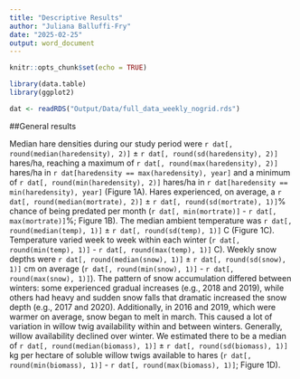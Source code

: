 ```yaml
---
title: "Descriptive Results"
author: "Juliana Balluffi-Fry"
date: "2025-02-25"
output: word_document
---
```


```r
knitr::opts_chunk$set(echo = TRUE)

library(data.table)
library(ggplot2)

dat <- readRDS("Output/Data/full_data_weekly_nogrid.rds")


```



##General results

Median hare densities during our study period were `r dat[, round(median(haredensity), 2)]` ± `r dat[, round(sd(haredensity), 2)]` hares/ha, reaching a maximum of `r dat[, round(max(haredensity), 2)]` hares/ha in `r dat[haredensity == max(haredensity), year]` and a minimum of `r dat[, round(min(haredensity), 2)]` hares/ha in `r dat[haredensity == min(haredensity), year]` (Figure 1A). Hares experienced, on average, a `r dat[, round(median(mortrate), 2)]` ± `r dat[, round(sd(mortrate), 1)]`% chance of being predated per month (`r dat[, min(mortrate)]` - `r dat[, max(mortrate)]`%; Figure 1B). The median ambient temperature was `r dat[, round(median(temp), 1)]` ± `r dat[, round(sd(temp), 1)]` C (Figure 1C). Temperature varied week to week within each winter (`r dat[, round(min(temp), 1)]` - `r dat[, round(max(temp), 1)]` C). Weekly snow depths were `r dat[, round(median(snow), 1)]` ± `r dat[, round(sd(snow), 1)]` cm on average (`r dat[, round(min(snow), 1)]` - `r dat[, round(max(snow), 1)]`). The pattern of snow accumulation differed between winters: some experienced gradual increases (e.g., 2018 and 2019), while others had heavy and sudden snow falls that dramatic increased the snow depth (e.g., 2017 and 2020). Additionally, in 2016 and 2019, which were warmer on average, snow began to melt in march. This caused a lot of variation in willow twig availability within and between winters. Generally, willow availability declined over winter. We estimated there to be a median of `r dat[, round(median(biomass), 1)]` ± `r dat[, round(sd(biomass), 1)]` kg per hectare of soluble willow twigs available to hares (`r dat[, round(min(biomass), 1)]` - `r dat[, round(max(biomass), 1)]`; Figure 1D).

